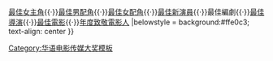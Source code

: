 {{Navbox with columns
|name  = 华语电影传媒大奖最佳女配角
|title = {{{1|}}}[[华语电影传媒大奖]]最佳女配角
|titlestyle = background: #dcb28c

|col1 = 2004 [[惠英紅]]、[[李勤勤]]<br />2010 [[陸弈靜]]<br />2016 [[呂雪鳳]]
|col2 = 2005 [[白靈 (演員)|白靈]]<br /> 2011 [[李濱 (女演員)|李滨]]<br />2017 [[闫妮]]
|col3 = 2006 [[林家宇]] <br /> 2012 [[何韻詩]]<br />2018 [[刘引商]]
|col4 = 2007 [[陸弈靜]]<br /> 2013 [[李烈]]<br />2019 [[曾美慧孜]]
|col5 = 2008 [[陳冲 (演員)|陳冲]]<br /> 2014 [[楊雁雁]]
|col6 = 2009 [[陳麗雲]]<br /> 2015 [[梅婷]]
| below ={{Nowrap begin}}<small>註：最佳女配角獎由2004年開始增設，該年分为港台、内地两个类别。2017年改为年度专业推荐。</small>{{Nowrap end}}<br />
 [[Template:华语电影传媒大奖最佳男主角|最佳男主角]]{{·}}[[Template:华语电影传媒大奖最佳女主角|最佳女主角]]{{·}}[[Template:华语电影传媒大奖最佳男配角|最佳男配角]]{{·}}[[Template:华语电影传媒大奖最佳女配角|最佳女配角]]{{·}}[[Template:华语电影传媒大奖最佳新演員|最佳新演員]]{{·}}最佳編劇{{·}}[[Template:华语电影传媒大奖最佳导演|最佳導演]]{{·}}[[Template:华语电影传媒大奖最佳电影|最佳電影]]{{·}}[[Template:华语电影传媒大奖年度致敬电影人|年度致敬電影人]]
|belowstyle = background:#ffe0c3; text-align: center
}}
<noinclude>
[[Category:华语电影传媒大奖最佳女配角得主| ]]
[[Category:华语电影传媒大奖模板]]
</noinclude>